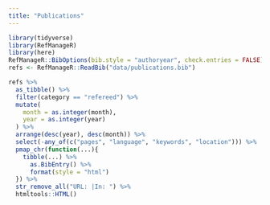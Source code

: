 ```yaml
---
title: "Publications"
---
```


```r
library(tidyverse)
library(RefManageR)
library(here)
RefManageR::BibOptions(bib.style = "authoryear", check.entries = FALSE)
refs <- RefManageR::ReadBib("data/publications.bib")
```

```r
refs %>% 
  as_tibble() %>% 
  filter(category == "refereed") %>% 
  mutate(
    month = as.integer(month),
    year = as.integer(year)
  ) %>% 
  arrange(desc(year), desc(month)) %>% 
  select(-any_of(c("pages", "language", "keywords", "location"))) %>% 
  pmap_chr(function(...){
    tibble(...) %>% 
      as.BibEntry() %>% 
      format(style = "html") 
  }) %>%
  str_remove_all("URL: |In: ") %>% 
  htmltools::HTML()
```
